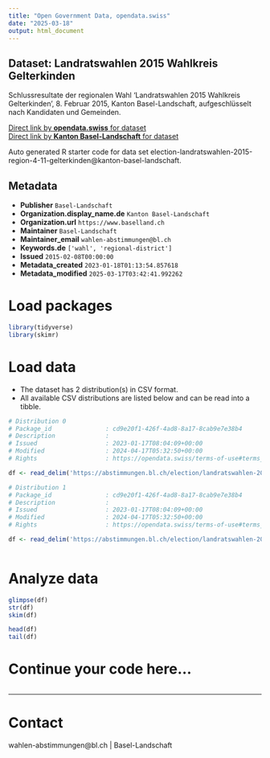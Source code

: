 ```yaml
---
title: "Open Government Data, opendata.swiss"
date: "2025-03-18"
output: html_document
---
```


## Dataset: Landratswahlen 2015 Wahlkreis Gelterkinden

Schlussresultate der regionalen Wahl 'Landratswahlen 2015 Wahlkreis Gelterkinden', 8. Februar 2015, Kanton Basel-Landschaft, aufgeschlüsselt nach Kandidaten und Gemeinden.

[Direct link by **opendata.swiss** for dataset](https://opendata.swiss/de/dataset/landratswahlen-2015-wahlkreis-gelterkinden)<br>
[Direct link by **Kanton Basel-Landschaft** for dataset](https://abstimmungen.bl.ch/election/landratswahlen-2015-region-4-11-gelterkinden/data)

Auto generated R starter code for data set election-landratswahlen-2015-region-4-11-gelterkinden@kanton-basel-landschaft.

## Metadata

- **Publisher** `Basel-Landschaft`
- **Organization.display_name.de** `Kanton Basel-Landschaft`
- **Organization.url** `https://www.baselland.ch`
- **Maintainer** `Basel-Landschaft`
- **Maintainer_email** `wahlen-abstimmungen@bl.ch`
- **Keywords.de** `['wahl', 'regional-district']`
- **Issued** `2015-02-08T00:00:00`
- **Metadata_created** `2023-01-18T01:13:54.857618`
- **Metadata_modified** `2025-03-17T03:42:41.992262`


# Load packages

```r

library(tidyverse)
library(skimr)

```

# Load data

-   The dataset has 2 distribution(s) in CSV format.
-   All available CSV distributions are listed below and can be read into a tibble.

```r

# Distribution 0
# Package_id               : cd9e20f1-426f-4ad8-8a17-8cab9e7e38b4
# Description              : 
# Issued                   : 2023-01-17T08:04:09+00:00
# Modified                 : 2024-04-17T05:32:50+00:00
# Rights                   : https://opendata.swiss/terms-of-use#terms_by

df <- read_delim('https://abstimmungen.bl.ch/election/landratswahlen-2015-region-4-11-gelterkinden/data-parties-csv')

# Distribution 1
# Package_id               : cd9e20f1-426f-4ad8-8a17-8cab9e7e38b4
# Description              : 
# Issued                   : 2023-01-17T08:04:09+00:00
# Modified                 : 2024-04-17T05:32:50+00:00
# Rights                   : https://opendata.swiss/terms-of-use#terms_by

df <- read_delim('https://abstimmungen.bl.ch/election/landratswahlen-2015-region-4-11-gelterkinden/data-csv')



```

# Analyze data

```r

glimpse(df)
str(df)
skim(df)

head(df)
tail(df)

```

# Continue your code here...

```r

```

------------------------------------------------------------------------

# Contact

wahlen-abstimmungen@bl.ch | Basel-Landschaft
